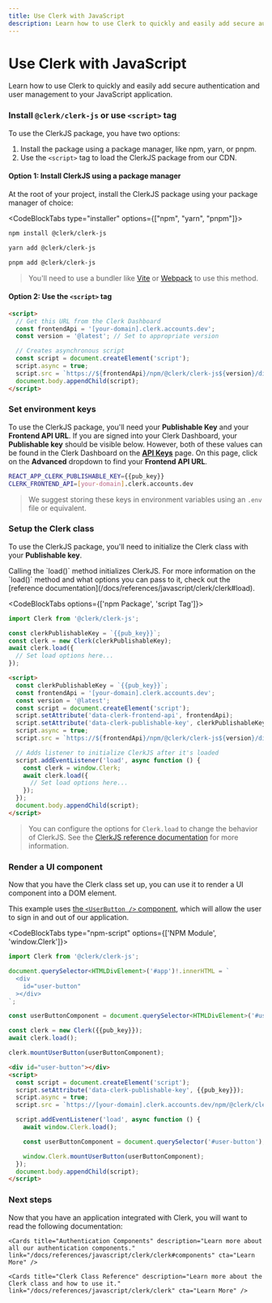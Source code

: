 ```yaml
---
title: Use Clerk with JavaScript
description: Learn how to use Clerk to quickly and easily add secure authentication and user management to your JavaScript application.
---
```


# Use Clerk with JavaScript

Learn how to use Clerk to quickly and easily add secure authentication and user management to your JavaScript application.

<Steps>

### Install `@clerk/clerk-js` or use `<script>` tag

To use the ClerkJS package, you have two options:

1. Install the package using a package manager, like npm, yarn, or pnpm.
2. Use the `<script>` tag to load the ClerkJS package from our CDN.

#### Option 1: Install ClerkJS using a package manager

At the root of your project, install the ClerkJS package using your package manager of choice:

<CodeBlockTabs type="installer" options={["npm", "yarn", "pnpm"]}>
  ```bash filename="terminal"
  npm install @clerk/clerk-js
  ```

  ```bash filename="terminal"
  yarn add @clerk/clerk-js
  ```

  ```bash filename="terminal"
  pnpm add @clerk/clerk-js
  ```
</CodeBlockTabs>

> You'll need to use a bundler like [Vite](https://vitejs.dev/) or [Webpack](https://webpack.js.org/) to use this method.

#### Option 2: Use the `<script>` tag

```html
<script>
  // Get this URL from the Clerk Dashboard
  const frontendApi = '[your-domain].clerk.accounts.dev';
  const version = '@latest'; // Set to appropriate version

  // Creates asynchronous script
  const script = document.createElement('script');
  script.async = true;
  script.src = `https://${frontendApi}/npm/@clerk/clerk-js${version}/dist/clerk.browser.js`;
  document.body.appendChild(script);
</script>
```

### Set environment keys

To use the ClerkJS package, you'll need your **Publishable Key** and your **Frontend API URL**. If you are signed into your Clerk Dashboard, your **Publishable key** should be visible below. However, both of these values can be found in the Clerk Dashboard on the **[API Keys](https://dashboard.clerk.com/last-active?path=api-keys)** page. On this page, click on the **Advanced** dropdown to find your **Frontend API URL**. 

<InjectKeys>

```sh filename=".env.local"
REACT_APP_CLERK_PUBLISHABLE_KEY={{pub_key}}
CLERK_FRONTEND_API=[your-domain].clerk.accounts.dev
```

</InjectKeys>

> We suggest storing these keys in environment variables using an `.env` file or equivalent.

### Setup the Clerk class

To use the ClerkJS package, you'll need to initialize the Clerk class with your **Publishable key**.

<Callout type="info">
  Calling the `load()` method initializes ClerkJS. For more information on the `load()` method and what options you can pass to it, check out the [reference documentation](/docs/references/javascript/clerk/clerk#load).
</Callout>

<InjectKeys>

<CodeBlockTabs options={['npm Package', 'script Tag']}>
```js filename="index.js"
import Clerk from '@clerk/clerk-js';

const clerkPublishableKey = `{{pub_key}}`;
const clerk = new Clerk(clerkPublishableKey);
await clerk.load({
  // Set load options here...
});
```

```html filename="index.html"
<script>
  const clerkPublishableKey = `{{pub_key}}`;
  const frontendApi = '[your-domain].clerk.accounts.dev';
  const version = '@latest';
  const script = document.createElement('script');
  script.setAttribute('data-clerk-frontend-api', frontendApi);
  script.setAttribute('data-clerk-publishable-key', clerkPublishableKey);
  script.async = true;
  script.src = `https://${frontendApi}/npm/@clerk/clerk-js${version}/dist/clerk.browser.js`;

  // Adds listener to initialize ClerkJS after it's loaded
  script.addEventListener('load', async function () {
    const clerk = window.Clerk;
    await clerk.load({
      // Set load options here...
    });
  });
  document.body.appendChild(script);
</script>
```
</CodeBlockTabs>

</InjectKeys>

> You can configure the options for `Clerk.load` to change the behavior of ClerkJS. See the [ClerkJS reference documentation](/docs/references/javascript/clerk/clerk#load) for more information.

### Render a UI component

Now that you have the Clerk class set up, you can use it to render a UI component into a DOM element.

This example uses [the `<UserButton />` component](/docs/references/javascript/clerk/user-button), which will allow the user to sign in and out of our application.

<Images width={496} height={564} src="/docs/images/ui-components/component-user_button.svg" alt="User Button Example" />

<InjectKeys>

<CodeBlockTabs type="npm-script" options={['NPM Module', 'window.Clerk']}>
  ```typescript {14}
  import Clerk from '@clerk/clerk-js';

  document.querySelector<HTMLDivElement>('#app')!.innerHTML = `
    <div
      id="user-button"
    ></div>
  `;

  const userButtonComponent = document.querySelector<HTMLDivElement>('#user-button')!;

  const clerk = new Clerk({{pub_key}});
  await clerk.load();

  clerk.mountUserButton(userButtonComponent);
  ```

  ```html {13}
  <div id="user-button"></div>
  <script>
    const script = document.createElement('script');
    script.setAttribute('data-clerk-publishable-key', {{pub_key}});
    script.async = true;
    script.src = `https://[your-domain].clerk.accounts.dev/npm/@clerk/clerk-js@latest/dist/clerk.browser.js`;

    script.addEventListener('load', async function () {
      await window.Clerk.load();

      const userButtonComponent = document.querySelector('#user-button');

      window.Clerk.mountUserButton(userButtonComponent);
    });
    document.body.appendChild(script);
  </script>
  ```
</CodeBlockTabs>

</InjectKeys>

</Steps>


### Next steps

Now that you have an application integrated with Clerk, you will want to read the following documentation:

<div className="container mx-auto my-4">
  <div className="grid grid-cols-1 gap-6 md:grid-cols-2">
    <Cards title="Customization & Localization" description="Learn how to customize and localize the Clerk components." link="/docs/components/customization/overview" cta="Learn More" />

    <Cards title="Authentication Components" description="Learn more about all our authentication components." link="/docs/references/javascript/clerk/clerk#components" cta="Learn More" />

    <Cards title="Clerk Class Reference" description="Learn more about the Clerk class and how to use it." link="/docs/references/javascript/clerk/clerk" cta="Learn More" />
  </div>
</div>
